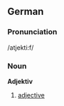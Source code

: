 {{See|adjektiv}}
==German==
===Pronunciation===
/atjekti:f/
===Noun===
'''Adjektiv'''

# [[adjective]]